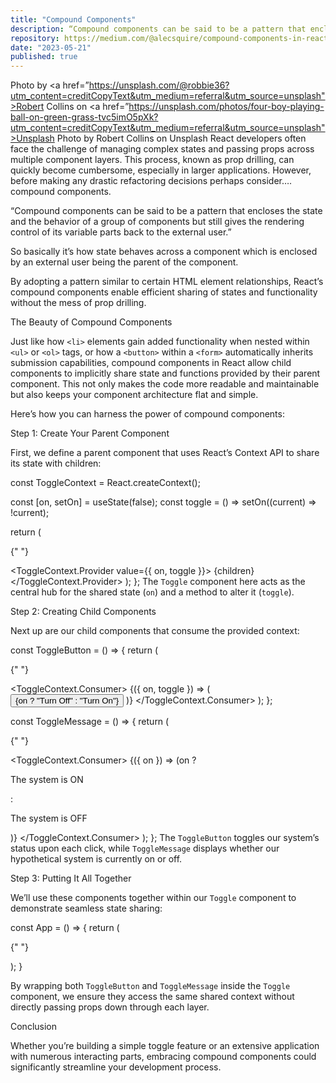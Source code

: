 ```yaml
---
title: "Compound Components"
description: “Compound components can be said to be a pattern that encloses the state and the behavior of a group of components but still gives the rendering control of its variable parts back to the external user.”
repository: https://medium.com/@alecsquire/compound-components-in-react-a-simplified-approach-8ace72520fea
date: "2023-05-21"
published: true
---
```


Photo by <a href=”https://unsplash.com/@robbie36?utm_content=creditCopyText&utm_medium=referral&utm_source=unsplash">Robert Collins</a> on <a href=”https://unsplash.com/photos/four-boy-playing-ball-on-green-grass-tvc5imO5pXk?utm_content=creditCopyText&utm_medium=referral&utm_source=unsplash">Unsplash</a>
Photo by Robert Collins on Unsplash
React developers often face the challenge of managing complex states and passing props across multiple component layers. This process, known as prop drilling, can quickly become cumbersome, especially in larger applications. However, before making any drastic refactoring decisions perhaps consider…. compound components.

“Compound components can be said to be a pattern that encloses the state and the behavior of a group of components but still gives the rendering control of its variable parts back to the external user.”

So basically it’s how state behaves across a component which is enclosed by an external user being the parent of the component.

By adopting a pattern similar to certain HTML element relationships, React’s compound components enable efficient sharing of states and functionality without the mess of prop drilling.

The Beauty of Compound Components

Just like how `<li>` elements gain added functionality when nested within `<ul>` or `<ol>` tags, or how a `<button>` within a `<form>` automatically inherits submission capabilities, compound components in React allow child components to implicitly share state and functions provided by their parent component. This not only makes the code more readable and maintainable but also keeps your component architecture flat and simple.

Here’s how you can harness the power of compound components:

Step 1: Create Your Parent Component

First, we define a parent component that uses React’s Context API to share its state with children:


const ToggleContext = React.createContext();

 const [on, setOn] = useState(false);
 const toggle = () => setOn((current) => !current);

return (

{" "}

<ToggleContext.Provider value={{ on, toggle }}>
  {children}
</ToggleContext.Provider>
); }; The `Toggle` component here acts as the central hub for the shared state (`on`)
and a method to alter it (`toggle`).

Step 2: Creating Child Components

Next up are our child components that consume the provided context:

const ToggleButton = () => {
return (

{" "}

<ToggleContext.Consumer>
  {({ on, toggle }) => (
    <button onClick={toggle}>{on ? "Turn Off" : "Turn On"}</button>
  )}
</ToggleContext.Consumer>
); };

const ToggleMessage = () => {
return (

{" "}

<ToggleContext.Consumer>
  {({ on }) => (on ? <p>The system is ON</p> : <p>The system is OFF</p>)}
</ToggleContext.Consumer>
); }; The `ToggleButton` toggles our system’s status upon each click, while `ToggleMessage`
displays whether our hypothetical system is currently on or off.

Step 3: Putting It All Together

We’ll use these components together within our `Toggle` component to demonstrate seamless state sharing:

const App = () => {
return (

{" "}

<Toggle>
  <ToggleButton />
  <ToggleMessage />
</Toggle>
); }

By wrapping both `ToggleButton` and `ToggleMessage` inside the `Toggle` component, we ensure they access the same shared context without directly passing props down through each layer.

Conclusion

Whether you’re building a simple toggle feature or an extensive application with numerous interacting parts, embracing compound components could significantly streamline your development process.
